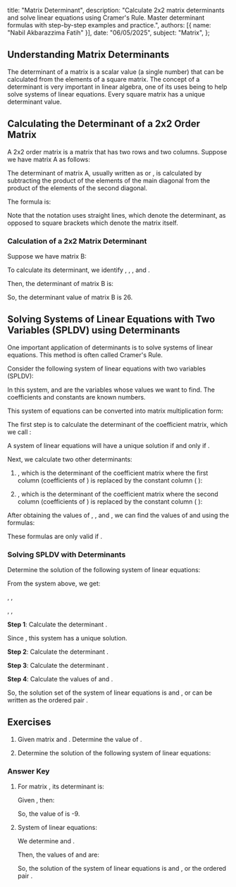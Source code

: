   title: "Matrix Determinant",
  description: "Calculate 2x2 matrix determinants and solve linear equations using Cramer's Rule. Master determinant formulas with step-by-step examples and practice.",
  authors: [{ name: "Nabil Akbarazzima Fatih" }],
  date: "06/05/2025",
  subject: "Matrix",
};

## Understanding Matrix Determinants

The determinant of a matrix is a scalar value (a single number) that can be calculated from the elements of a square matrix. The concept of a determinant is very important in linear algebra, one of its uses being to help solve systems of linear equations. Every square matrix has a unique determinant value.

## Calculating the Determinant of a 2x2 Order Matrix

A 2x2 order matrix is a matrix that has two rows and two columns. Suppose we have matrix A as follows:

<BlockMath math="A = \begin{bmatrix} a & b \\ c & d \end{bmatrix}" />

The determinant of matrix A, usually written as <InlineMath math="\det(A)" /> or <InlineMath math="|A|" />, is calculated by subtracting the product of the elements of the main diagonal from the product of the elements of the second diagonal.

The formula is:

<BlockMath math="\det(A) = |A| = \begin{vmatrix} a & b \\ c & d \end{vmatrix} = ad - bc" />

Note that the notation <InlineMath math="\begin{vmatrix} a & b \\ c & d \end{vmatrix}" /> uses straight lines, which denote the determinant, as opposed to square brackets <InlineMath math="\begin{bmatrix} a & b \\ c & d \end{bmatrix}" /> which denote the matrix itself.

### Calculation of a 2x2 Matrix Determinant

Suppose we have matrix B:

<BlockMath math="B = \begin{bmatrix} -1 & 3 \\ -7 & -5 \end{bmatrix}" />

To calculate its determinant, we identify <InlineMath math="a = -1" />, <InlineMath math="b = 3" />, <InlineMath math="c = -7" />, and <InlineMath math="d = -5" />.

Then, the determinant of matrix B is:

<div className="flex flex-col gap-4">
  <BlockMath math="\det(B) = (-1 \times -5) - (3 \times -7)" />
  <BlockMath math="\det(B) = 5 - (-21)" />
  <BlockMath math="\det(B) = 5 + 21" />
  <BlockMath math="\det(B) = 26" />
</div>

So, the determinant value of matrix B is 26.

## Solving Systems of Linear Equations with Two Variables (SPLDV) using Determinants

One important application of determinants is to solve systems of linear equations. This method is often called Cramer's Rule.

Consider the following system of linear equations with two variables (SPLDV):

<div className="flex flex-col gap-4">
  <BlockMath math="a_{11}x + a_{12}y = b_1" />
  <BlockMath math="a_{21}x + a_{22}y = b_2" />
</div>

In this system, <InlineMath math="x" /> and <InlineMath math="y" /> are the variables whose values we want to find. The coefficients <InlineMath math="a_{11}, a_{12}, a_{21}, a_{22}" /> and constants <InlineMath math="b_1, b_2" /> are known numbers.

This system of equations can be converted into matrix multiplication form:

<BlockMath math="\begin{bmatrix} a_{11} & a_{12} \\ a_{21} & a_{22} \end{bmatrix} \begin{bmatrix} x \\ y \end{bmatrix} = \begin{bmatrix} b_1 \\ b_2 \end{bmatrix}" />

The first step is to calculate the determinant of the coefficient matrix, which we call <InlineMath math="D" />:

<BlockMath math="D = \begin{vmatrix} a_{11} & a_{12} \\ a_{21} & a_{22} \end{vmatrix} = a_{11}a_{22} - a_{12}a_{21}" />

A system of linear equations will have a unique solution if and only if <InlineMath math="D \neq 0" />.

Next, we calculate two other determinants:

1.  <InlineMath math="D_x" />, which is the determinant of the coefficient
    matrix where the first column (coefficients of <InlineMath math="x" />) is replaced
    by the constant column (<InlineMath math="b_1, b_2" />
    ):

    <BlockMath math="D_x = \begin{vmatrix} b_1 & a_{12} \\ b_2 & a_{22} \end{vmatrix} = b_1a_{22} - a_{12}b_2" />

2.  <InlineMath math="D_y" />, which is the determinant of the coefficient
    matrix where the second column (coefficients of <InlineMath math="y" />) is replaced
    by the constant column (<InlineMath math="b_1, b_2" />
    ):

    <BlockMath math="D_y = \begin{vmatrix} a_{11} & b_1 \\ a_{21} & b_2 \end{vmatrix} = a_{11}b_2 - b_1a_{21}" />

After obtaining the values of <InlineMath math="D" />, <InlineMath math="D_x" />, and <InlineMath math="D_y" />, we can find the values of <InlineMath math="x" /> and <InlineMath math="y" /> using the formulas:

<div className="flex flex-col gap-4">
  <BlockMath math="x = \frac{D_x}{D}" />
  <BlockMath math="y = \frac{D_y}{D}" />
</div>

These formulas are only valid if <InlineMath math="D \neq 0" />.

### Solving SPLDV with Determinants

Determine the solution of the following system of linear equations:

<div className="flex flex-col gap-4">
  <BlockMath math="2x - y = 7" />
  <BlockMath math="x - 4y = 14" />
</div>

From the system above, we get:

<InlineMath math="a_{11} = 2" />, <InlineMath math="a_{12} = -1" />, <InlineMath math="b_1 = 7" />

<InlineMath math="a_{21} = 1" />, <InlineMath math="a_{22} = -4" />, <InlineMath math="b_2 = 14" />

**Step 1**: Calculate the determinant <InlineMath math="D" />.

<BlockMath math="D = \begin{vmatrix} 2 & -1 \\ 1 & -4 \end{vmatrix} = (2 \times -4) - (-1 \times 1) = -8 - (-1) = -8 + 1 = -7" />
Since <InlineMath math="D = -7 \neq 0" />, this system has a unique solution.

**Step 2**: Calculate the determinant <InlineMath math="D_x" />.

<BlockMath math="D_x = \begin{vmatrix} 7 & -1 \\ 14 & -4 \end{vmatrix} = (7 \times -4) - (-1 \times 14) = -28 - (-14) = -28 + 14 = -14" />

**Step 3**: Calculate the determinant <InlineMath math="D_y" />.

<BlockMath math="D_y = \begin{vmatrix} 2 & 7 \\ 1 & 14 \end{vmatrix} = (2 \times 14) - (7 \times 1) = 28 - 7 = 21" />

**Step 4**: Calculate the values of <InlineMath math="x" /> and <InlineMath math="y" />.

<div className="flex flex-col gap-4">
  <BlockMath math="x = \frac{D_x}{D} = \frac{-14}{-7} = 2" />
  <BlockMath math="y = \frac{D_y}{D} = \frac{21}{-7} = -3" />
</div>

So, the solution set of the system of linear equations is <InlineMath math="x=2" /> and <InlineMath math="y=-3" />, or can be written as the ordered pair <InlineMath math="(2, -3)" />.

## Exercises

1.  Given matrix <InlineMath math="M = \begin{bmatrix} 9 & x \\ 8 & -7 \end{bmatrix}" /> and <InlineMath math="\det(M) = 9" />. Determine the value of <InlineMath math="x" />.
2.  Determine the solution of the following system of linear equations:

    <BlockMath math="\begin{cases} 2x - y = 8 \\ x + 3y = -10 \end{cases}" />

### Answer Key

1.  For matrix <InlineMath math="M = \begin{bmatrix} 9 & x \\ 8 & -7 \end{bmatrix}" />, its determinant is:

    <BlockMath math="\det(M) = (9 \times -7) - (x \times 8) = -63 - 8x" />

    Given <InlineMath math="\det(M) = 9" />, then:

    <div className="flex flex-col gap-4">
      <BlockMath math="-63 - 8x = 9" />
      <BlockMath math="-8x = 9 + 63" />
      <BlockMath math="-8x = 72" />
      <BlockMath math="x = \frac{72}{-8}" />
      <BlockMath math="x = -9" />
    </div>

    So, the value of <InlineMath math="x" /> is -9.

2.  System of linear equations:

    <div className="flex flex-col gap-4">
      <BlockMath math="2x - y = 8" />
      <BlockMath math="x + 3y = -10" />
    </div>

    We determine <InlineMath math="D, D_x," /> and <InlineMath math="D_y" />.

    <div className="flex flex-col gap-4">
      <BlockMath math="D = \begin{vmatrix} 2 & -1 \\ 1 & 3 \end{vmatrix} = (2 \times 3) - (-1 \times 1) = 6 - (-1) = 6 + 1 = 7" />
      <BlockMath math="D_x = \begin{vmatrix} 8 & -1 \\ -10 & 3 \end{vmatrix} = (8 \times 3) - (-1 \times -10) = 24 - 10 = 14" />
      <BlockMath math="D_y = \begin{vmatrix} 2 & 8 \\ 1 & -10 \end{vmatrix} = (2 \times -10) - (8 \times 1) = -20 - 8 = -28" />
    </div>

    Then, the values of <InlineMath math="x" /> and <InlineMath math="y" /> are:

    <div className="flex flex-col gap-4">
      <BlockMath math="x = \frac{D_x}{D} = \frac{14}{7} = 2" />
      <BlockMath math="y = \frac{D_y}{D} = \frac{-28}{7} = -4" />
    </div>

    So, the solution of the system of linear equations is <InlineMath math="x=2" /> and <InlineMath math="y=-4" />, or the ordered pair <InlineMath math="(2, -4)" />.
